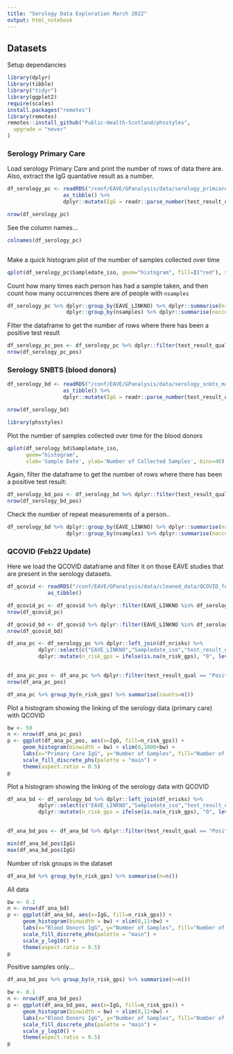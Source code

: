 ```yaml
---
title: "Serology Data Exploration March 2022"
output: html_notebook
---
```

## Datasets


Setup dependancies
```r
library(dplyr)
library(tibble)
library("tidyr")
library(ggplot2)
require(scales) 
install.packages("remotes")
library(remotes)
remotes::install_github("Public-Health-Scotland/phsstyles",
  upgrade = "never"
)
```


### Serology Primary Care 

Load serology Primary Care and print the number of rows of data there are. Also, extract the IgG quantative result as a number.
```r

df_serology_pc <- readRDS("/conf/EAVE/GPanalysis/data/serology_primcare_march22.rds") %>% 
                  as_tibble() %>%
                  dplyr::mutate(IgG = readr::parse_number(test_result_quant))

nrow(df_serology_pc)
```

See the column names...
```r
colnames(df_serology_pc)
```

```

```

Make a quick histogram plot of the number of samples collected over time
```r
qplot(df_serology_pc$Sampledate_iso, geom="histogram", fill=I("red"), xlab='Sample Date', ylab='Number of Collected Samples', bins=30) 
```



Count how many times each person has had a sample taken, and then count how many occurrences there are of people with `nsamples`
```r
df_serology_pc %>% dplyr::group_by(EAVE_LINKNO) %>% dplyr::summarise(nsamples = dplyr::n()) %>% 
                   dplyr::group_by(nsamples) %>% dplyr::summarise(noccurrences = dplyr::n())
```



Filter the dataframe to get the number of rows where there has been a positive test result
```r

df_serology_pc_pos <- df_serology_pc %>% dplyr::filter(test_result_qual == "Positive")
nrow(df_serology_pc_pos)
```


### Serology SNBTS (blood donors)


```r
df_serology_bd <- readRDS("/conf/EAVE/GPanalysis/data/serology_snbts_march22.rds") %>% 
                  as_tibble() %>%
                  dplyr::mutate(IgG = readr::parse_number(test_result_quant))

nrow(df_serology_bd)

```

```r
library(phsstyles)
```



Plot the number of samples collected over time for the blood donors
```r
qplot(df_serology_bd$Sampledate_iso, 
      geom="histogram", 
      xlab='Sample Date', ylab='Number of Collected Samples', bins=40) + scale_colour_discrete_phs(palette = "main")
```


Again, filter the dataframe to get the number of rows where there has been a positive test result:
```r

df_serology_bd_pos <- df_serology_bd %>% dplyr::filter(test_result_qual == "Positive")
nrow(df_serology_bd_pos)
```

Check the number of repeat measurements of a person.. 
```r
df_serology_bd %>% dplyr::group_by(EAVE_LINKNO) %>% dplyr::summarise(nsamples = dplyr::n()) %>% 
                   dplyr::group_by(nsamples) %>% dplyr::summarise(noccurrences = dplyr::n())
```


### QCOVID (Feb22 Update)

Here we load the QCOVID dataframe and filter it on those EAVE studies that are present in the serology datasets.

```r
df_qcovid <- readRDS("/conf/EAVE/GPanalysis/data/cleaned_data/QCOVID_feb22.rds") %>% 
             as_tibble() 

df_qcovid_pc <- df_qcovid %>% dplyr::filter(EAVE_LINKNO %in% df_serology_pc$EAVE_LINKNO)
nrow(df_qcovid_pc)

df_qcovid_bd <- df_qcovid %>% dplyr::filter(EAVE_LINKNO %in% df_serology_bd$EAVE_LINKNO)
nrow(df_qcovid_bd)

```


```r
df_ana_pc <- df_serology_pc %>% dplyr::left_join(df_nrisks) %>% 
          dplyr::select(c("EAVE_LINKNO","Sampledate_iso","test_result_qual","IgG","n_risk_gps")) %>%
          dplyr::mutate(n_risk_gps = ifelse(is.na(n_risk_gps), "0", levels(n_risk_gps)[n_risk_gps]))
          

df_ana_pc_pos <- df_ana_pc %>% dplyr::filter(test_result_qual == "Positive")
nrow(df_ana_pc_pos)
```

```r
df_ana_pc %>% group_by(n_risk_gps) %>% summarise(counts=n())
```


Plot a histogram showing the linking of the serology data (primary care) with QCOVID


```r
bw <- 50
n <- nrow(df_ana_pc_pos)
p <- ggplot(df_ana_pc_pos, aes(x=IgG, fill=n_risk_gps)) +
     geom_histogram(binwidth = bw) + xlim(0,1000+bw) +
     labs(x="Primary Care IgG", y="Number of Samples", fill="Number of Risks (QCOVID)") +
     scale_fill_discrete_phs(palette = "main") + 
     theme(aspect.ratio = 0.5) 
p
```

Plot a histogram showing the linking of the serology data with QCOVID
```r
df_ana_bd <- df_serology_bd %>% dplyr::left_join(df_nrisks) %>% 
          dplyr::select(c("EAVE_LINKNO","Sampledate_iso","test_result_qual","IgG","n_risk_gps")) %>%
          dplyr::mutate(n_risk_gps = ifelse(is.na(n_risk_gps), "0", levels(n_risk_gps)[n_risk_gps]))
          

df_ana_bd_pos <- df_ana_bd %>% dplyr::filter(test_result_qual == "Positive")
```
```r
min(df_ana_bd_pos$IgG) 
max(df_ana_bd_pos$IgG) 
```


Number of risk groups in the dataset

```r
df_ana_bd %>% group_by(n_risk_gps) %>% summarise(n=n())
```


All data

```r
bw <- 0.1
n <- nrow(df_ana_bd)
p <- ggplot(df_ana_bd, aes(x=IgG, fill=n_risk_gps)) +
     geom_histogram(binwidth = bw) + xlim(0,11+bw) +
     labs(x="Blood Donors IgG", y="Number of Samples", fill="Number of Risks (QCOVID)") +
     scale_fill_discrete_phs(palette = "main") + 
     scale_y_log10() +
     theme(aspect.ratio = 0.5) 
p

```

Positive samples only...

```r
df_ana_bd_pos %>% group_by(n_risk_gps) %>% summarise(n=n())
```


```r
bw <- 0.1
n <- nrow(df_ana_bd_pos)
p <- ggplot(df_ana_bd_pos, aes(x=IgG, fill=n_risk_gps)) +
     geom_histogram(binwidth = bw) + xlim(0,11+bw) +
     labs(x="Blood Donors IgG", y="Number of Samples", fill="Number of Risks (QCOVID)") +
     scale_fill_discrete_phs(palette = "main") + 
     scale_y_log10() +
     theme(aspect.ratio = 0.5) 
p
```

